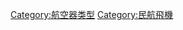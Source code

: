 {{catmain|超輕型飛機}}
{{Commonscat|Ultralight aircraft}}

[[Category:航空器类型|Category:航空器类型]]
[[Category:民航飛機|Category:民航飛機]]